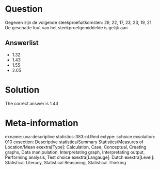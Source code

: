 Question
========

Gegeven zijn de volgende steekproefuitkomsten: 29, 22, 17, 23, 23, 19, 21. De geschatte fout van het steekproefgemiddelde is gelijk aan 

Answerlist
----------
* 1.32
* 1.43
* 1.55
* 2.05

Solution
========

The correct answer is  1.43 

Meta-information
================
exname: uva-descriptive statistics-383-nl.Rmd 
extype: schoice 
exsolution: 010 
exsection: Descriptive statistics/Summary Statistics/Measures of Location/Mean
exextra[Type]: Calculation, Case, Conceptual, Creating graphs, Data manipulation, Interpretating graph, Interpretating output, Performing analysis, Test choice 
exextra[Langauge]: Dutch 
exextra[Level]: Statistical Literacy, Statistical Reasoning, Statistical Thinking 
